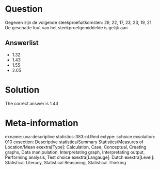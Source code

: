 Question
========

Gegeven zijn de volgende steekproefuitkomsten: 29, 22, 17, 23, 23, 19, 21. De geschatte fout van het steekproefgemiddelde is gelijk aan 

Answerlist
----------
* 1.32
* 1.43
* 1.55
* 2.05

Solution
========

The correct answer is  1.43 

Meta-information
================
exname: uva-descriptive statistics-383-nl.Rmd 
extype: schoice 
exsolution: 010 
exsection: Descriptive statistics/Summary Statistics/Measures of Location/Mean
exextra[Type]: Calculation, Case, Conceptual, Creating graphs, Data manipulation, Interpretating graph, Interpretating output, Performing analysis, Test choice 
exextra[Langauge]: Dutch 
exextra[Level]: Statistical Literacy, Statistical Reasoning, Statistical Thinking 
